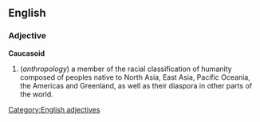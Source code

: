 ==English==
===Adjective===
[[Category:English adjectives]]
'''Caucasoid'''
#(''anthropology'') a member of the racial classification of humanity composed of peoples native to North Asia, East Asia, Pacific Oceania, the Americas and Greenland, as well as their diaspora in other parts of the world.